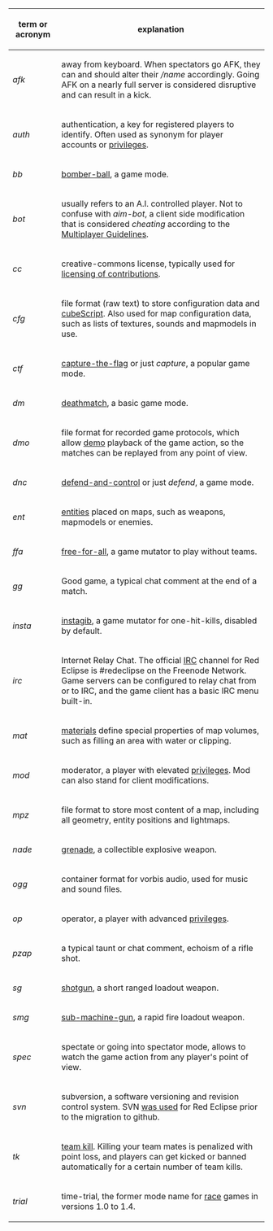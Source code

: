 {|
!term or acronym
!explanation
|-
|''afk''
|away from keyboard. When spectators go AFK, they can and should alter their ''/name'' accordingly. Going AFK on a nearly full server is considered disruptive and can result in a kick.
|-
|''auth''
|authentication, a key for registered players to identify. Often used as synonym for player accounts or [[privileges]].
|-
|''bb''
|[[bomber-ball]], a game mode.
|-
|''bot''
|usually refers to an A.I. controlled player. Not to confuse with ''aim-bot'', a client side modification that is considered ''cheating'' according to the [[Multiplayer Guidelines]].
|-
|''cc''
|creative-commons license, typically used for [[Copyright_and_Licensing_for_Contributions|licensing of contributions]].
|-
|''cfg''
|file format (raw text) to store configuration data and [[cubeScript]]. Also used for map configuration data, such as lists of textures, sounds and mapmodels in use.
|-
|''ctf''
|[[capture-the-flag]] or just ''capture'', a popular game mode.
|-
|''dm''
|[[deathmatch]], a basic game mode.
|-
|''dmo''
|file format for recorded game protocols, which allow [[demo]] playback of the game action, so the matches can be replayed from any point of view.
|-
|''dnc''
|[[defend-and-control]] or just ''defend'', a game mode.
|-
|''ent''
|[[entities]] placed on maps, such as weapons, mapmodels or enemies.
|-
|''ffa''
|[[Mutator_Tips#free-for-all|free-for-all]], a game mutator to play without teams.
|-
|''gg''
|Good game, a typical chat comment at the end of a match.
|-
|''insta''
|[[mutator Tips#instagib|instagib]], a game mutator for one-hit-kills, disabled by default.
|-
|''irc''
|Internet Relay Chat. The official [[IRC]] channel for Red Eclipse is #redeclipse on the Freenode Network. Game servers can be configured to relay chat from or to IRC, and the game client has a basic IRC menu built-in.
|-
|''mat''
|[[materials]] define special properties of map volumes, such as filling an area with water or clipping. 
|-
|''mod''
|moderator, a player with elevated [[privileges]]. Mod can also stand for client modifications.
|-
|''mpz''
|file format to store most content of a map, including all geometry, entity positions and lightmaps.
|-
|''nade'' 
|[[Weapons_in_SVN#grenade|grenade]], a collectible explosive weapon.
|-
|''ogg''
|container format for vorbis audio, used for music and sound files.
|-
|''op''
|operator, a player with advanced [[privileges]].
|-
|''pzap''
|a typical taunt or chat comment, echoism of a rifle shot.
|-
|''sg''
|[[Weapons_in_SVN#Shotgun|shotgun]], a short ranged loadout weapon.
|-
|''smg''
|[[weapons_in_SVN#SMG|sub-machine-gun]], a rapid fire loadout weapon.
|-
|''spec''
|spectate or going into spectator mode, allows to watch the game action from any player's point of view.
|-
|''svn''
|subversion, a software versioning and revision control system. SVN [[Obtain_development_version#SVN_History|was used]] for Red Eclipse prior to the migration to github.
|-
|''tk''
|[[deathmatch_Scoring#Team_kills|team kill]]. Killing your team mates is penalized with point loss, and players can get kicked or banned automatically for a certain number of team kills.
|-
|''trial''
|time-trial, the former mode name for [[race]] games in versions 1.0 to 1.4.
|}